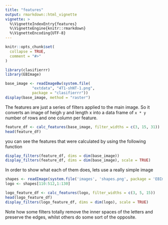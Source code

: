 ```yaml
---
title: "features"
output: rmarkdown::html_vignette
vignette: >
  %\VignetteIndexEntry{features}
  %\VignetteEngine{knitr::rmarkdown}
  %\VignetteEncoding{UTF-8}
---
```


```r
knitr::opts_chunk$set(
  collapse = TRUE,
  comment = "#>"
)
```

```r
library(clasifierrr)
library(EBImage)
```

```r
base_image <- readImageBw(system.file(
            "extdata", "4T1-shNT-1.png",
            package = "clasifierrr"))
display(base_image, method = "raster")
```

The features are just a series of filters applied to the main image.
So it converts an image of heigh y and length x into a data frame of `x * y`
number of rows and one column per feature.

```r
feature_df <- calc_features(base_image, filter_widths = c(3, 15, 31))
head(feature_df)
```

you can see the features that were calculated by using the following function

```r
display_filters(feature_df, dims = dim(base_image))
display_filters(feature_df, dims = dim(base_image), scale = TRUE)
```

In order to show what each of them does, lets use a really simple image

```r
shapes <- readImage(system.file('images', 'shapes.png', package = 'EBImage'))
logo <- shapes[110:512,1:130]

logo_feature_df <- calc_features(logo, filter_widths = c(3, 5, 15))
head(logo_feature_df)
display_filters(logo_feature_df, dims = dim(logo), scale = TRUE)

```

Note how some filters totally remove the inner spaces of the letters and
preserve the edges, whilst others do some sort of the opposite.
